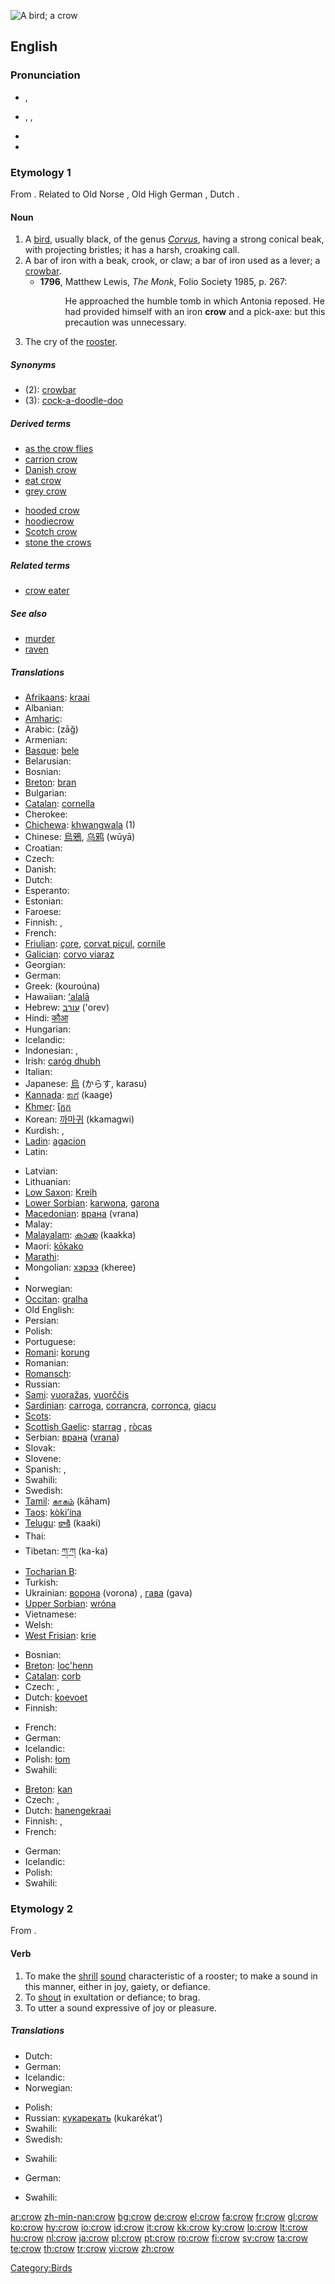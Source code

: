 [[Image:Corvus brachyrhynchos 2.jpg|thumb|A bird; a crow]]
{{also|Crow}}
==English==
{{wikipedia}}

===Pronunciation===
* {{a|RP}} {{IPA|/kɹəʊ/}}, {{SAMPA|/kr@U/}}
* {{a|US}} {{enPR|krō}}, {{IPA|/kroʊ/}}, {{SAMPA|/kroU/}}
* {{audio|en-us-crow.ogg|Audio (US)}}
* {{rhymes|əʊ}}

===Etymology 1===
From {{etyl|ang}} {{term|crawe|crāwe|lang=ang}}. Related to Old Norse {{term|kráka|lang=non}}, Old High German {{term|kraia|lang=goh}}, Dutch {{term|kraai|lang=nl}}.

====Noun====
{{en-noun}}

# A [[bird]], usually black, of the genus ''[[Corvus]]'', having a strong conical beak, with projecting bristles; it has a harsh, croaking call.
# A bar of iron with a beak, crook, or claw; a bar of iron used as a lever; a [[crowbar]].
#* '''1796''', Matthew Lewis, ''The Monk'', Folio Society 1985, p. 267:
#*: He approached the humble tomb in which Antonia reposed.  He had provided himself with an iron '''crow''' and a pick-axe: but this precaution was unnecessary.
# The cry of the [[rooster]].

=====Synonyms=====
* (2): [[crowbar]]
* (3): [[cock-a-doodle-doo]]

=====Derived terms=====
{{rel-top|terms derived from crow (noun)}}
* [[as the crow flies]]
* [[carrion crow]]
* [[Danish crow]]
* [[eat crow]]
* [[grey crow]]
{{rel-mid}}
* [[hooded crow]]
* [[hoodiecrow]]
* [[Scotch crow]]
* [[stone the crows]]
{{rel-bottom}}

=====Related terms=====
* [[crow eater]]

=====See also=====
* [[murder]]
* [[raven]]

=====Translations=====
{{trans-top|any bird of the genus ''Corvus''}}
* [[Afrikaans]]: [[kraai]]
* Albanian: {{t+|sq|sorrë|f|xs=Albanian}}
* [[Amharic]]: {{tø|am|ቁራ|tr=qura|sc=Ethi}}
* Arabic: {{Arab|[[زاغ|زاغٌ]]}} (zāğ) {{m}}
* Armenian: {{t+|hy|ագռավ|tr=agṙav|sc=Armn|xs=Armenian}}
* [[Basque]]: [[bele]]
* Belarusian: {{t-|be|варона|f|tr=varona|sc=Cyrl|xs=Belarusian}}
* Bosnian: {{t-|bs|vrana|f}}
* [[Breton]]: [[bran]] {{f}}
* Bulgarian: {{t+|bg|врана|f|tr=vrana|sc=Cyrl}}
* [[Catalan]]: [[cornella]] {{f}}
* Cherokee: {{t-|chr|ᎪᎬ|tr=gogv|sc=Cher|xs=Cherokee}}
* [[Chichewa]]: [[khwangwala]] (1)
* Chinese: [[烏鴉]], [[乌鸦]] (wūyā)
* Croatian: {{t+|hr|vrana|f}}
* Czech: {{t+|cs|vrána|f}}
* Danish: {{t|da|krage|c}}
* Dutch: {{t+|nl|kraai|m}}
* Esperanto: {{t-|eo|korniko|xs=Esperanto}}
* Estonian: {{t+|et|vares}}
* Faroese: {{t-|fo|kráka|f|xs=Faroese}}
* Finnish: {{t+|fi|varis}}, {{t-|fi|varislintu}}
* French: {{t+|fr|corneille|f}}
* [[Friulian]]: [[çore]], [[corvat piçul]], [[cornile]]
* [[Galician]]: [[corvo viaraz]] {{m}}
* Georgian: {{t-|ka|ყვავი|tr=q‘vavi|xs=Georgian}}
* German: {{t+|de|Krähe|f}}
* Greek: {{t+|el|κουρούνα|f|sc=Grek}} (kouroúna)
* Hawaiian: [[ʻalalā]]
* Hebrew: [[עורב]] ('orev) {{m}}
* Hindi: [[कौआ]]
* Hungarian: {{t+|hu|varjú}}
* Icelandic: {{t+|is|kráka|f}}
* Indonesian: {{t+|id|burung gagak|xs=Indonesian}},  {{t|id|gagak|xs=Indonesian}}
* Irish: [[caróg dhubh]] {{f}}
* Italian: {{t-|it|cornacchia|f}}
* Japanese: [[烏]] (からす, karasu)
* [[Kannada]]: [[ಕಾಗೆ]] (kaage)
* [[Khmer]]: [[ក្អែក]]
* Korean: [[까마귀]] (kkamagwi)
* Kurdish: {{ku-Arab|[[قه‌ل]]}}, {{ku-Arab|[[قه‌له‌ڕه‌ش]]}}
* [[Ladin]]: [[agacion]]
* Latin: {{t-|la|corvus|m}}
{{trans-mid}}
* Latvian: {{t-|lv|vārna|f|xs=Latvian}}
* Lithuanian: {{t+|lt|varna|f|xs=Lithuanian}}
* [[Low Saxon]]: [[Kreih]] {{f}}
* [[Lower Sorbian]]: [[karwona]], [[garona]]
* [[Macedonian]]: [[врана]] (vrana) {{f}}
* Malay: {{t-|ms|burung gagak|xs=Malay}}
* [[Malayalam]]: [[കാക്ക]] (kaakka)
* Maori: [[kōkako]]
* [[Marathi]]: {{t|mr|कावळा|sc=Deva|xs=Marathi}}
* Mongolian: [[хэрээ]] (kheree)
* {{trreq|Nepali}}
* Norwegian: {{t-|no|kråke|f}}
* [[Occitan]]: [[gralha]] {{f}}
* Old English: {{t|ang|crawe|alt=crāwe|xs=Old English}}
* Persian: {{t+|fa|کلاغ|tr=kalâgh|sc=fa-Arab|xs=Persian}}
* Polish: {{t+|pl|wrona|f}}
* Portuguese: {{t+|pt|corvo|m}}
* [[Romani]]: [[korung]] {{m}}
* Romanian: {{t+|ro|cioară|f}}
* [[Romansch]]: {{t|rm|corv nair|xs=Romansch}}
* Russian: {{t+|ru|ворона|f|tr=voróna|sc=Cyrl}}
* [[Sami]]: [[vuoražas]], [[vuorččis]]
* [[Sardinian]]: [[carroga]], [[corrancra]], [[corronca]], [[giacu]]
* [[Scots]]: {{tø|sco|craw}}
* [[Scottish Gaelic]]: [[starrag]] {{f}}, [[ròcas]] {{m}}
* Serbian: [[врана]] ([[vrana]]) {{f}}
* Slovak: {{t-|sk|vrana|f}}
* Slovene: {{t+|sl|vrana|f}}
* Spanish: {{t-|es|corneja|f}}, {{t+|es|cuervo|m}}
* Swahili: {{t+|sw|kunguru|xs=Swahili}}
* Swedish: {{t+|sv|kråka|c}}
* [[Tamil]]: [[காகம்]] (kāham)
* [[Taos]]: [[kòki’ína]]
* [[Telugu]]: [[కాకి]] (kaaki)
* Thai: {{t+|th|กา|tr=kaa|sc=Thai|xs=Thai}}
* Tibetan: [[ཀ་ཀ]] (ka-ka)
* [[Tocharian B]]: {{tø|txb|wrauña|f|xs=Tocharian B}}
* Turkish: {{t+|tr|karga}}
* Ukrainian: [[ворона]] (vorona) {{f}}, [[гава]] (gava) {{f}}
* [[Upper Sorbian]]: [[wróna]] {{f}}
* Vietnamese: {{t-|vi|con quạ|xs=Vietnamese}}
* Welsh: {{t-|cy|brân|f|xs=Welsh}}
* [[West Frisian]]: [[krie]] {{c}}
{{trans-bottom}}

{{trans-top|bar of iron}}
* Bosnian: {{t-|bs|krik}}
* [[Breton]]: [[loc'henn]] {{f}}
* [[Catalan]]: [[corb]] {{m}}
* Czech: {{t-|cs|páčidlo|n}}, {{t-|cs|sochor|m}}
* Dutch: [[koevoet]]
* Finnish: {{t+|fi|sorkkarauta}}
{{trans-mid}}
* French: {{t+|fr|pied-de-biche|m}}
* German: {{t-|de|Brecheisen|n}}
* Icelandic: {{t-|is|kúbein|n}}
* Polish: [[łom]] {{m}}
* Swahili: {{t|sw|kunguru}}
{{trans-bottom}}

{{trans-top|cry of the rooster}}
* [[Breton]]: [[kan]] {{m}}
* Czech: {{t-|cs|kokrhání|n}}, {{t-|cs|zakokrhání|n}}
* Dutch: [[hanengekraai]]
* Finnish: {{t-|fi|kieunta}}, {{t-|fi|kiekuminen}}
* French: {{t+|fr|chant|m}}
{{trans-mid}}
* German: {{t-|de|Krähen|n}}
* Icelandic: {{t-|is|hanagal|n}}
* Polish: {{t+|pl|pianie|n}}
* Swahili: {{t|sw|kunguru}}
{{trans-bottom}}

===Etymology 2===
From {{etyl|ang}} {{term|crawan|crāwan|lang=ang}}.

====Verb====
{{en-verb|crows|crowing|'''[[crowed]]''' or '''[[crew]]''' (Br. Eng. sense 1 only)|crowed}}

# To make the [[shrill]] [[sound]] characteristic of a rooster; to make a sound in this manner, either in joy, gaiety, or defiance.
# To [[shout]] in exultation or defiance; to brag.
# To utter a sound expressive of joy or pleasure.

=====Translations=====
{{trans-top|To make the sound of a rooster}}
* Dutch: {{t+|nl|kraaien}}
* German: {{t+|de|krähen}}
* Icelandic: {{t-|is|gala}}
* Norwegian: {{t-|no|gale}}
{{trans-mid}}
* Polish: {{t+|pl|piać}}
* Russian: [[кукарекать]] (kukarékat’)
* Swahili: {{t|sw|kunguru}}
* Swedish: {{t+|sv|gala}}
{{trans-bottom}}

{{trans-top|To shout or brag}}
* Swahili: {{t|sw|kunguru}}
{{trans-mid}}
{{trans-bottom}}

{{trans-top|To utter a sound of joy}}
* German: {{t+|de|jauchzen}}
{{trans-mid}}
* Swahili: {{t|sw|kunguru}}
{{trans-bottom}}

[[Category:Birds]]

[[ar:crow]]
[[zh-min-nan:crow]]
[[bg:crow]]
[[de:crow]]
[[el:crow]]
[[fa:crow]]
[[fr:crow]]
[[gl:crow]]
[[ko:crow]]
[[hy:crow]]
[[io:crow]]
[[id:crow]]
[[it:crow]]
[[kk:crow]]
[[ky:crow]]
[[lo:crow]]
[[lt:crow]]
[[hu:crow]]
[[nl:crow]]
[[ja:crow]]
[[pl:crow]]
[[pt:crow]]
[[ro:crow]]
[[fi:crow]]
[[sv:crow]]
[[ta:crow]]
[[te:crow]]
[[th:crow]]
[[tr:crow]]
[[vi:crow]]
[[zh:crow]]